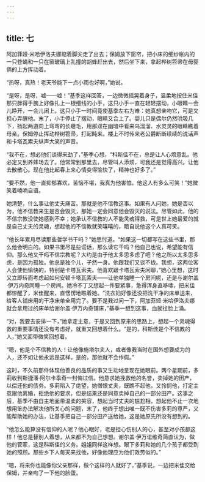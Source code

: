 ```yaml
---
---
---
```

title: 七
---




阿加菲娅·米哈伊洛夫娜踮着脚尖走了出去；保姆放下窗帘，把小床的细纱帐内的一只苍蝇和一只在窗玻璃上乱撞的胡蜂赶出去，然后坐下来，拿起桦树笤帚在母婴俩的上方挥动着。

“热呀，真热！老天爷能下一点小雨也好啊，”她说。

“是呀，是呀，嘘——嘘！”基季这样回答，一边微微摇晃着身子，温柔地按住米佳那只胖得手腕上好像扎上一根细线的小手，这只小手一直在轻轻摆动，小眼睛一会儿睁开，一会儿闭上。这只小手一时间竟使基季左右为难：她真想亲吻它，可是又担心弄醒他。末了，小手停止了摆动，眼睛又合上了。婴儿只是偶尔仍然吮吸几下，扬起两道向上弯弯的长睫毛，用那双在幽暗中看来乌溜溜、水灵灵的眼睛瞧着母亲。保姆停止挥动桦树笤帚，打起盹来。楼上不时传来老公爵断断续续的说话声和卡塔瓦索夫纵声大笑的声音。

“我不在，想必他们谈得来劲了，”基季心想，“科斯佳不在，总是让人心烦意乱。他必定又到养蜂场去了。他常常到那里去，尽管叫人添烦，可我还是觉得高兴。让他去散散心。现在他比起春上来心情变得愉快了，精神也好多了。”

“要不然，他一直抑郁寡欢，苦恼不堪，我真为他害怕。他这人有多么可笑！”她微笑着喃喃自语。

她清楚，什么事让他丈夫痛苦。那就是他不信教这事。如果有人问她，她是否以为，他不信教来生是否会毁灭，那她一定会同意他会毁灭的说法。尽管如此，他的不信宗教没使她感到不幸；她承认不信教的人不能灵魂得救，可是世上她最爱的就是自己丈夫的灵魂，想起他的不信教就笑嘻嘻的，暗自说他这个人真可笑。

“他长年累月尽读那些哲学书干吗？”她思忖道。“如果这一切都写在这些书里，那么他会明白的。如果书里尽是些谎话，那么读它干吗？他自己也说，希望能有信仰。那么他又干吗不信宗教呢？大约是由于他太多思多虑了吧？他之所以太多思多虑，是因为孤独。他总是独个儿，孑然一身。他跟我们又谈不拢。我想，这两位客人会使他愉快的，特别是卡塔瓦索夫。他喜欢跟卡塔瓦索夫闲聊，”她心里想，这时又立即转而考虑起如何安顿卡塔瓦索夫——让他单独睡一个房间呢，还是与谢尔盖·伊万内奇同睡一个房间。她冷不丁又想起一件要紧事，急得浑身直哆嗦，把米佳都惊醒了，米佳醒来，直愣愣地瞧着她。“洗衣妇好像还没把洗干净的床单送来，给客人铺床用的干净床单全用完了。要不是我过问一下，阿加菲娅·米哈伊洛夫娜就会拿用过的床单给谢尔盖·伊万内奇铺床，”基季一想到这事，血就往脸上涌。

“对，我要去安排一下，”她拿定主意，于是又回到原来的思路上，想起一个灵魂得救的重要事情还没有考虑好，就重又回想着什么。“是的，科斯佳是个不信教的人，”她又面带微笑回想着。

“嗯，他是个不信教的人！让他像施塔尔夫人，或者像我当时在国外想要成为的人，还不如让他永远是这样。是的，那他就不会作假。”

这时，不久前那件体现他善良的品质的事又生动地呈现在她眼前。两个星期前，多莉收到斯捷潘·阿尔卡季奇一封悔过信。他恳求她挽救他的名誉，卖掉她的田产，以偿还他的债务。多莉陷入了绝望，她憎恨丈夫，既瞧不起他，又怜悯他，打定主意跟他离婚，拒绝他的要求，但是结果还是同意卖掉自己的一部分田产。这事之后，基季不由自主地面带温柔的笑容，想起当时丈夫的尴尬相，想起他不止一次地想用笨办法解决他所关心的问题，末了，他终于想出唯一既不伤害多莉的尊严，又能帮助她的办法，让基季把自己一部分田产送给她，这是她原先所没有想到的。

“他怎么能算没有信仰的人呢？他心眼好，老是担心伤别人的心，甚至对小孩都这样！他总是替别人着想，从来都不为自己想想。谢尔盖·伊万诺维奇简直认为，做他的管家，这是科斯佳的义务。姐姐同样这样想。眼下多莉和她的几个孩子都受到她的照顾。那些乡下人每天来找他，好像他理应为他们效劳似的。”

“嗯，将来你也能像你父亲那样，做个这样的人就好了，”基季说，一边把米佳交给保姆，并亲吻了一下他的脸蛋。